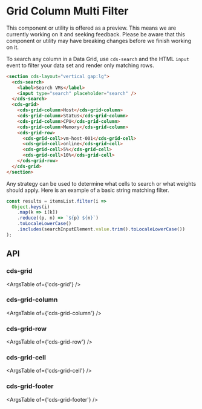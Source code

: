 
<Meta title="Internal Preview Grid/Column Multi Filter" />

# Grid Column Multi Filter

<cds-alert-group status="warning" cds-layout="m-b:lg">
  <cds-alert>
    This component or utility is offered as a preview. This means we are currently working on it and seeking feedback.
    Please be aware that this component or utility may have breaking changes before we finish working on it.
  </cds-alert>
</cds-alert-group>

To search any column in a Data Grid, use `cds-search` and the HTML `input` event
to filter your data set and render only matching rows.

<Story id="stories-grid--column-multi-filter" />

```html
<section cds-layout="vertical gap:lg">
  <cds-search>
    <label>Search VMs</label>
    <input type="search" placeholder="search" />
  </cds-search>
  <cds-grid>
    <cds-grid-column>Host</cds-grid-column>
    <cds-grid-column>Status</cds-grid-column>
    <cds-grid-column>CPU</cds-grid-column>
    <cds-grid-column>Memory</cds-grid-column>
    <cds-grid-row>
      <cds-grid-cell>vm-host-001</cds-grid-cell>
      <cds-grid-cell>online</cds-grid-cell>
      <cds-grid-cell>5%</cds-grid-cell>
      <cds-grid-cell>10%</cds-grid-cell>
    </cds-grid-row>
  </cds-grid>
</section>
```

Any strategy can be used to determine what cells to search or what weights
should apply. Here is an example of a basic string matching filter.

```javascript
const results = itemsList.filter(i =>
  Object.keys(i)
    .map(k => i[k])
    .reduce((p, n) => `${p} ${n}`)
    .toLocaleLowerCase()
    .includes(searchInputElement.value.trim().toLocaleLowerCase())
);
```

## API

### cds-grid

<ArgsTable of={'cds-grid'} />

### cds-grid-column

<ArgsTable of={'cds-grid-column'} />

### cds-grid-row

<ArgsTable of={'cds-grid-row'} />

### cds-grid-cell

<ArgsTable of={'cds-grid-cell'} />

### cds-grid-footer

<ArgsTable of={'cds-grid-footer'} />
